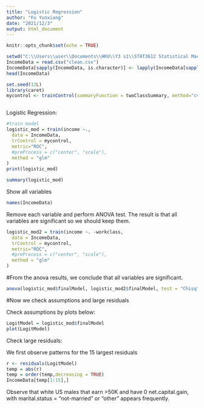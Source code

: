 ---
title: "Logistic Regression"
author: "Fu Yunxiang"
date: "2021/12/3"
output: html_document
---

```{r setup, include=FALSE}
knitr::opts_chunk$set(echo = TRUE)
```


```{r}
setwd("C:\\Users\\user\\Documents\\HKU\\Y3 s1\\STAT3612 Statistical Machine Learning\\Project")
IncomeData = read.csv("clean.csv")
IncomeData[sapply(IncomeData, is.character)] <- lapply(IncomeData[sapply(IncomeData, is.character)], as.factor)
head(IncomeData)
```


```{r}
set.seed(12L)
library(caret)
mycontrol <- trainControl(summaryFunction = twoClassSummary, method="cv", number=10, classProbs = TRUE)
```


```{r}
```


Logistic Regression:
```{r}
#train model
logistic_mod = train(income ~.,
  data = IncomeData,
  trControl = mycontrol,
  metric="ROC",
  #preProcess = c("center", "scale"),
  method = "glm"
)
print(logistic_mod)
```

```{r}
summary(logistic_mod)
```

Show all variables 
```{r}
names(IncomeData)
```
Remove each variable and perform ANOVA test. The result is that all variables are significant so we should keep them.
```{r}
logistic_mod2 = train(income ~. -workclass,
  data = IncomeData,
  trControl = mycontrol,
  metric="ROC",
  #preProcess = c("center", "scale"),
  method = "glm"
)
```

#From the anova results, we conclude that all variables are significant.
```{r}
anova(logistic_mod$finalModel, logistic_mod2$finalModel, test = "Chisq")
```

#Now we check assumptions and large residuals

Check assumptions by plots below:
```{r}
LogitModel = logistic_mod$finalModel
plot(LogitModel)
```

Check large residuals:

We first observe patterns for the 15 largest residuals
```{r}
r <- residuals(LogitModel)
temp = abs(r)
temp = order(temp,decreasing = TRUE)
IncomeData[temp[1:15],]
```
Observe that white US males that earn >50K and have 0 net.capital.gain, with marital.status = "not-married" or "other" appears frequently.
